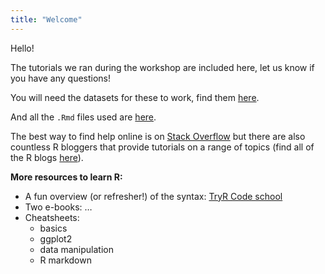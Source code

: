 ```yaml
---
title: "Welcome"
---
```


<script>
   $(document).ready(function() {
     $head = $('#header');
     $head.prepend('<img src=\"spc-logo.png\" style=\"float: right;width: 150px;\"/>')
   });
</script>

Hello! 

The tutorials we ran during the workshop are included here, let us know if you have any questions!

You will need the datasets for these to work, find them [here](https://github.com/spc-ofp/r-error-cheatsheet/tree/master/data).

And all the `.Rmd` files used are [here](https://github.com/spc-ofp/r-error-cheatsheet). 

The best way to find help online is on [Stack Overflow](https://stackoverflow.com/questions/tagged/r) but there are also countless R bloggers that provide tutorials on a range of topics (find all of the R blogs [here](https://www.r-bloggers.com/)). 


**More resources to learn R:**

- A fun overview (or refresher!) of the syntax: [TryR Code school](tryr.codeschool.com/)
- Two e-books: ... 
- Cheatsheets: 
    * basics
    * ggplot2
    * data manipulation
    * R markdown
